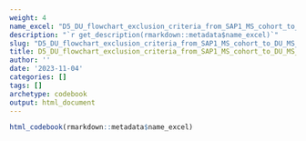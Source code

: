 ```yaml
---
weight: 4
name_excel: "D5_DU_flowchart_exclusion_criteria_from_SAP1_MS_cohort_to_DU_MS_cohort.xlsx"
description: "`r get_description(rmarkdown::metadata$name_excel)`"
slug: "D5_DU_flowchart_exclusion_criteria_from_SAP1_MS_cohort_to_DU_MS_cohort"
title: D5_DU_flowchart_exclusion_criteria_from_SAP1_MS_cohort_to_DU_MS_cohort
author: ''
date: '2023-11-04'
categories: []
tags: []
archetype: codebook
output: html_document
---
```


```r
html_codebook(rmarkdown::metadata$name_excel)
```
